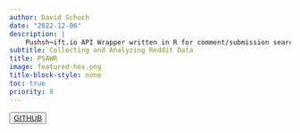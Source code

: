 ```yaml
---
author: David Schoch
date: "2022-12-06"
description: |
    Pushsh¬ift.io API Wrapper written in R for comment/submission search for Reddit.
subtitle: Collecting and Analyzing Reddit Data
title: PSAWR
image: featured-hex.png
title-block-style: none
toc: true
priority: 8
---
```


<button type="button" class="btn btn-outline-success"><a href="https://github.com/schochastics/PSAWR">GITHUB</a></button>
